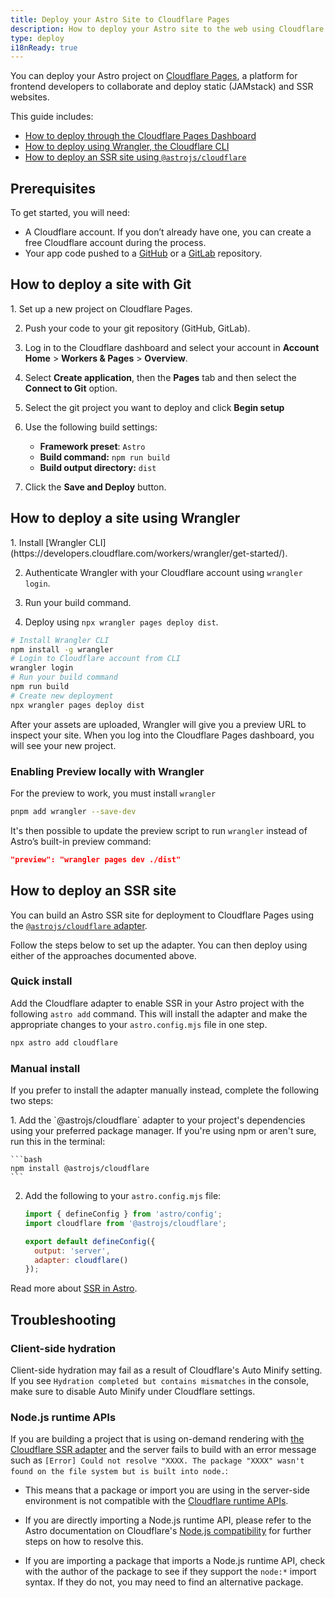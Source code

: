 ```yaml
---
title: Deploy your Astro Site to Cloudflare Pages
description: How to deploy your Astro site to the web using Cloudflare Pages.
type: deploy
i18nReady: true
---
```


You can deploy your Astro project on [Cloudflare Pages](https://pages.cloudflare.com/), a platform for frontend developers to collaborate and deploy static (JAMstack) and SSR websites.

This guide includes:

- [How to deploy through the Cloudflare Pages Dashboard](#how-to-deploy-a-site-with-git)
- [How to deploy using Wrangler, the Cloudflare CLI](#how-to-deploy-a-site-using-wrangler)
- [How to deploy an SSR site using `@astrojs/cloudflare`](#how-to-deploy-an-ssr-site)

## Prerequisites

To get started, you will need:

- A Cloudflare account. If you don’t already have one, you can create a free Cloudflare account during the process.
- Your app code pushed to a [GitHub](https://github.com/) or a [GitLab](https://about.gitlab.com/) repository.

## How to deploy a site with Git

<Steps>
1. Set up a new project on Cloudflare Pages.

2. Push your code to your git repository (GitHub, GitLab).

3. Log in to the Cloudflare dashboard and select your account in **Account Home** > **Workers & Pages** > **Overview**.

4. Select **Create application**, then the **Pages** tab and then select the **Connect to Git** option.

5. Select the git project you want to deploy and click **Begin setup**

6. Use the following build settings:

    - **Framework preset**: `Astro`
    - **Build command:** `npm run build`
    - **Build output directory:** `dist`

7. Click the **Save and Deploy** button.
</Steps>

## How to deploy a site using Wrangler

<Steps>
1. Install [Wrangler CLI](https://developers.cloudflare.com/workers/wrangler/get-started/).

2. Authenticate Wrangler with your Cloudflare account using `wrangler login`.

3. Run your build command.

4. Deploy using `npx wrangler pages deploy dist`.
</Steps>

```bash
# Install Wrangler CLI
npm install -g wrangler
# Login to Cloudflare account from CLI
wrangler login
# Run your build command
npm run build
# Create new deployment
npx wrangler pages deploy dist
```

After your assets are uploaded, Wrangler will give you a preview URL to inspect your site. When you log into the Cloudflare Pages dashboard, you will see your new project.

### Enabling Preview locally with Wrangler

For the preview to work, you must install `wrangler`

```bash
pnpm add wrangler --save-dev
```

It's then possible to update the preview script to run `wrangler` instead of Astro’s built-in preview command:

```json title="package.json"
"preview": "wrangler pages dev ./dist"
```

## How to deploy an SSR site

You can build an Astro SSR site for deployment to Cloudflare Pages using the [`@astrojs/cloudflare` adapter](/en/guides/integrations-guide/cloudflare/).

Follow the steps below to set up the adapter. You can then deploy using either of the approaches documented above.

### Quick install

Add the Cloudflare adapter to enable SSR in your Astro project with the following `astro add` command. This will install the adapter and make the appropriate changes to your `astro.config.mjs` file in one step.

```bash
npx astro add cloudflare
```

### Manual install

If you prefer to install the adapter manually instead, complete the following two steps:

<Steps>
1. Add the `@astrojs/cloudflare` adapter to your project's dependencies using your preferred package manager. If you're using npm or aren't sure, run this in the terminal:

    ```bash
    npm install @astrojs/cloudflare
    ```

2. Add the following to your `astro.config.mjs` file:

    ```js title="astro.config.mjs" ins={2, 5-6}
    import { defineConfig } from 'astro/config';
    import cloudflare from '@astrojs/cloudflare';

    export default defineConfig({
      output: 'server',
      adapter: cloudflare()
    });
    ```
</Steps>

<ReadMore>Read more about [SSR in Astro](/en/guides/server-side-rendering/).</ReadMore>

## Troubleshooting

### Client-side hydration

Client-side hydration may fail as a result of Cloudflare's Auto Minify setting. If you see `Hydration completed but contains mismatches` in the console, make sure to disable Auto Minify under Cloudflare settings.

### Node.js runtime APIs

If you are building a project that is using on-demand rendering with [the Cloudflare SSR adapter](/en/guides/integrations-guide/cloudflare/) and the server fails to build with an error message such as `[Error] Could not resolve "XXXX. The package "XXXX" wasn't found on the file system but is built into node.`:

- This means that a package or import you are using in the server-side environment is not compatible with the [Cloudflare runtime APIs](https://developers.cloudflare.com/workers/runtime-apis/nodejs/). 

- If you are directly importing a Node.js runtime API, please refer to the Astro documentation on Cloudflare's [Node.js compatibility](/en/guides/integrations-guide/cloudflare/#nodejs-compatibility) for further steps on how to resolve this.

- If you are importing a package that imports a Node.js runtime API, check with the author of the package to see if they support the `node:*` import syntax. If they do not, you may need to find an alternative package.
